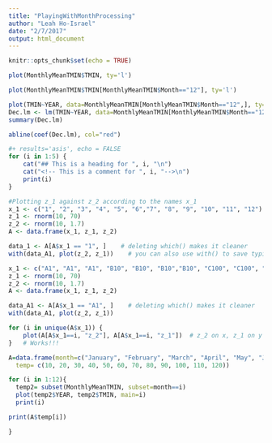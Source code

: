 ```yaml
---
title: "PlayingWithMonthProcessing"
author: "Leah Ho-Israel"
date: "2/7/2017"
output: html_document
---
```


```r
knitr::opts_chunk$set(echo = TRUE)
```

```r
plot(MonthlyMeanTMIN$TMIN, ty='l')

plot(MonthlyMeanTMIN$TMIN[MonthlyMeanTMIN$Month=="12"], ty='l')

plot(TMIN~YEAR, data=MonthlyMeanTMIN[MonthlyMeanTMIN$Month=="12",], ty='l') 
Dec.lm <- lm(TMIN~YEAR, data=MonthlyMeanTMIN[MonthlyMeanTMIN$Month=="12",])
summary(Dec.lm)

abline(coef(Dec.lm), col="red")

```

```r
#+ results='asis', echo = FALSE
for (i in 1:5) {
    cat("## This is a heading for ", i, "\n")
    cat("<!-- This is a comment for ", i, "-->\n")
    print(i)    
}
```

```r
#Plotting z_1 against z_2 according to the names x_1
x_1 <- c("1", "2", "3", "4", "5", "6","7", "8", "9", "10", "11", "12")
z_1 <- rnorm(10, 70) 
z_2 <- rnorm(10, 1.7)
A <- data.frame(x_1, z_1, z_2)

data_1 <- A[A$x_1 == "1", ]    # deleting which() makes it cleaner
with(data_A1, plot(z_2, z_1))    # you can also use with() to save typing
```

```r
x_1 <- c("A1", "A1", "A1", "B10", "B10", "B10","B10", "C100", "C100", "C100")
z_1 <- rnorm(10, 70) 
z_2 <- rnorm(10, 1.7)
A <- data.frame(x_1, z_1, z_2)

data_A1 <- A[A$x_1 == "A1", ]    # deleting which() makes it cleaner
with(data_A1, plot(z_2, z_1)) 

for (i in unique(A$x_1)) {   
    plot(A[A$x_1==i, "z_2"], A[A$x_1==i, "z_1"])  # z_2 on x, z_1 on y 
}   # Works!!!
```

```r

A=data.frame(month=c("January", "February", "March", "April", "May", "June","July", "August", "September", "October", "November", "December"),
  temp= c(10, 20, 30, 40, 50, 60, 70, 80, 90, 100, 110, 120))

for (i in 1:12){
  temp2= subset(MonthlyMeanTMIN, subset=month==i)
  plot(temp2$YEAR, temp2$TMIN, main=i) 
  print(i)

print(A$temp[i])

}
```


